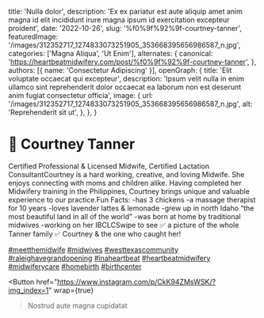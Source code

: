   title: 'Nulla dolor',
  description: 'Ex ex pariatur est aute aliquip amet anim magna id elit incididunt irure magna ipsum id exercitation excepteur proident',
  date: '2022-10-26',
  slug: '%f0%9f%92%9f-courtney-tanner',
  featuredImage: '/images/312352717_1274833073251905_353668395656986587_n.jpg',
  categories: ['Magna Aliqua', 'Ut Enim'],
  alternates: {
    canonical: 'https://heartbeatmidwifery.com/post/%f0%9f%92%9f-courtney-tanner',
  },
  authors: [{ name: 'Consectetur Adipiscing' }],
  openGraph: {
    title: 'Elit voluptate occaecat qui excepteur',
    description: 'Ipsum velit nulla in enim ullamco sint reprehenderit dolor occaecat ea laborum non est deserunt anim fugiat consectetur officia',
    image: {
      url: '/images/312352717_1274833073251905_353668395656986587_n.jpg',
      alt: 'Reprehenderit sit ut',
    },
  },
}


# 💟 Courtney Tanner

<Gallery>
  <GalleryItem
    src="/images/312352717_1274833073251905_353668395656986587_n.jpg"
    size="large"
  />
  <GalleryItem
    src="/images/312651645_135169275957737_7192101567640109_n.jpg"
    size="large"
  />
  <GalleryItem
    src="/images/312666630_803113100958887_4139165445036033584_n.jpg"
    size="large"
  />
</Gallery>

Certified Professional & Licensed Midwife, Certified Lactation ConsultantCourtney is a hard working, creative, and loving Midwife. She enjoys connecting with moms and children alike. Having completed her Midwifery training in the Philippines, Courtney brings unique and valuable experience to our practice.Fun Facts: -has 3 chickens -a massage therapist for 10 years -loves lavender lattes & lemonade -grew up in north Idaho “the most beautiful land in all of the world” -was born at home by traditional midwives -working on her IBCLCSwipe to see ✅ a picture of the whole Tanner family ✅ Courtney & the one who caught her!

[#meetthemidwife](https://www.instagram.com/explore/tags/meetthemidwife/) [#midwives](https://www.instagram.com/explore/tags/midwives/) [#westtexascommunity](https://www.instagram.com/explore/tags/westtexascommunity/) [#raleighavegrandopening](https://www.instagram.com/explore/tags/raleighavegrandopening/) [#inaheartbeat](https://www.instagram.com/explore/tags/inaheartbeat/) [#heartbeatmidwifery](https://www.instagram.com/explore/tags/heartbeatmidwifery/) [#midwiferycare](https://www.instagram.com/explore/tags/midwiferycare/) [#homebirth](https://www.instagram.com/explore/tags/homebirth/) [#birthcenter](https://www.instagram.com/explore/tags/birthcenter/)

<Button
  href="https://www.instagram.com/p/CkK94ZMsWSK/?img_index=1"
  wrap={true}
>Nostrud aute magna cupidatat</Button>
